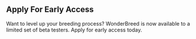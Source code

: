 ## Apply For Early Access

Want to level up your breeding process? WonderBreed is now available to a limited set of beta testers. Apply for early access today.
